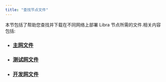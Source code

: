 ```yaml
---
title: "查找节点文件"
---
```


本节包括了帮助您查找并下载在不同网络上部署 Libra 节点所需的文件.相关内容包括:

- ### [主网文件](/zh/network/nodes/configure/node-files-all-networks/node-files-mainnet)
- ### [测试网文件](/zh/network/nodes/configure/node-files-all-networks/node-files-testnet)
- ### [开发网文件](/zh/network/nodes/configure/node-files-all-networks/node-files-devnet)
